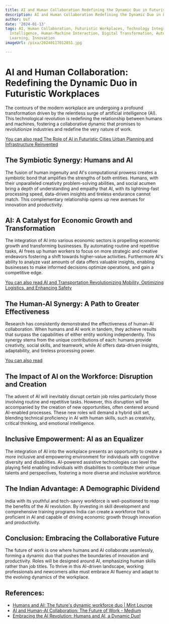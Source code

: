 ```yaml
---
title: AI and Human Collaboration Redefining the Dynamic Duo in Futuristic Workplaces
description: AI and Human Collaboration Redefining the Dynamic Duo in Futuristic Workplaces
author: Usf
date: '2024-01-13'
tags: AI, Human Collaboration, Futuristic Workplaces, Technology Integration, Collaborative
  Intelligence, Human-Machine Interaction, Digital Transformation, Automation, Machine
  Learning, Innovation
imageUrl: /pixa/20240117012851.jpg

---
```

#  AI and Human Collaboration: Redefining the Dynamic Duo in Futuristic Workplaces

The contours of the  modern  workplace are undergoing a profound transformation driven by the relentless surge of artificial intelligence (AI). This technological revolution is redefining the relationship between humans and machines, fostering a collaborative dynamic that promises to revolutionize industries and redefine the very nature of work.

[You can also read The Role of  AI in Futuristic Cities  Urban Planning and Infrastructure Reinvented](The%20Role%20of%20AI%20in%20Futuristic%20Cities%20Urban%20Planning%20and%20Infrastructure%20Reinvented)


## The  Symbiotic Synergy: Humans and AI

The fusion of human ingenuity  and AI's computational prowess creates a symbiotic bond that amplifies the strengths  of both entities. Humans, with their unparalleled creativity problem-solving abilities, and social acumen bring a  depth of understanding and empathy that AI, with its lightning-fast processing speed, data-driven insights  and tireless endurance cannot match. This complementary relationship opens up new avenues  for innovation and productivity.

## AI: A Catalyst for Economic Growth and Transformation

The integration of AI  into various economic sectors is propelling economic growth and transforming  businesses. By automating  routine and repetitive tasks, AI frees up human workers to focus on more strategic and creative endeavors fostering a shift towards higher-value  activities. Furthermore AI's ability to analyze vast  amounts of data offers valuable insights, enabling  businesses to  make informed decisions optimize  operations,  and gain a competitive  edge.

[You can also read AI and Transportation Revolutionizing Mobility, Optimizing Logistics, and Enhancing Safety](AI%20and%20Transportation%20Revolutionizing%20Mobility%2C%20Optimizing%20Logistics%2C%20and%20Enhancing%20Safety)


##  The Human-AI Synergy: A Path  to Greater Effectiveness

Research has consistently  demonstrated the effectiveness of human-AI collaboration. When humans  and AI work in tandem, they  achieve results that surpass the capabilities of either entity working independently. This synergy stems from  the unique contributions of each: humans provide creativity, social skills, and teamwork, while AI offers data-driven  insights, adaptability, and tireless processing power.

[You can  also read ]()


## The Impact of AI on the Workforce: Disruption and Creation

The advent of AI will inevitably disrupt certain job roles particularly those involving routine and repetitive tasks. However, this  disruption will be accompanied by the creation  of new opportunities, often  centered around AI-enabled processes. These new roles will demand a hybrid skill set, blending  technical proficiency in AI with human  skills, such as creativity, critical  thinking, and emotional intelligence.

## Inclusive Empowerment: AI as an Equalizer

The integration of AI into the  workplace presents an opportunity to create a more inclusive and empowering environment for individuals with cognitive diversity and disabilities. AI-powered assistive technologies can level the playing field enabling individuals  with disabilities to contribute their unique  talents  and perspectives, fostering a more diverse  and  inclusive workforce.

## The Indian Advantage: A Demographic Dividend

India with its youthful and  tech-savvy workforce is well-positioned to reap the benefits of the AI revolution. By investing in skill development and comprehensive training programs India can create a workforce that is proficient  in AI and capable of driving economic growth through innovation and productivity.

## Conclusion: Embracing the Collaborative Future

The future of work is one where humans and AI collaborate seamlessly, forming a dynamic duo that pushes the  boundaries of innovation and  productivity. Roles  will be designed around AI, emphasizing human skills rather than job titles. To  thrive  in  this AI-driven landscape, working professionals and newcomers alike must embrace  AI fluency  and adapt to the  evolving dynamics of the workplace.

## References:
- [Humans and AI: The future's dynamic workforce duo | Mint Lounge](https://lifestyle.livemint.com/news/talking-point/artificial-intelligence-work-jobs-economy-111697387046826.html)
- [AI and Human-AI Collaboration: The Future of Work - Medium](https://medium.com/@viddeveloper0016/ai-and-human-ai-collaboration-the-future-of-work-b7f8948f039c)
- [Embracing the AI Revolution: Humans and AI, a Dynamic Duo!](https://www.linkedin.com/pulse/embracing-ai-revolution-humans-dynamic-duo-satarupa-ghosh)
